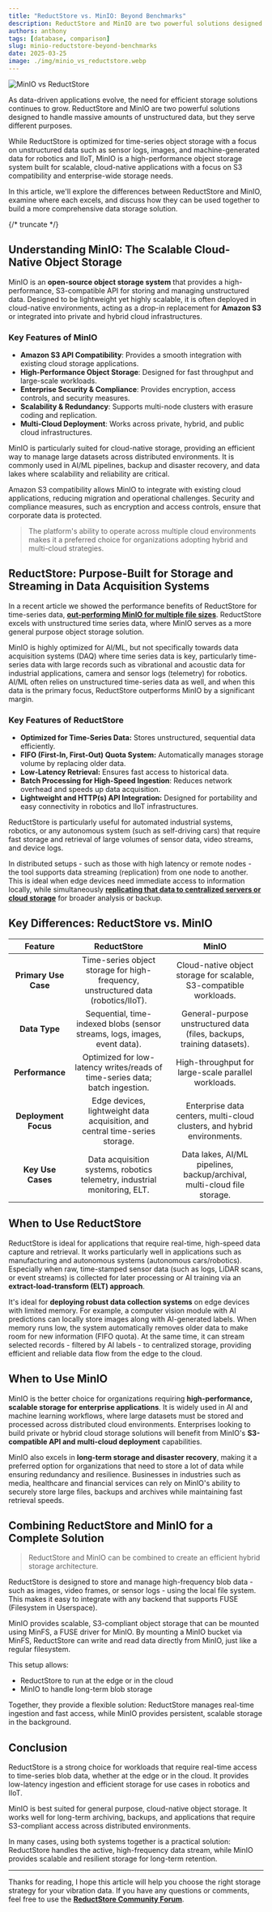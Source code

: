 ```yaml
---
title: "ReductStore vs. MinIO: Beyond Benchmarks"
description: ReductStore and MinIO are two powerful solutions designed to handle massive amounts of unstructured data, but they serve different purposes. In this article, we'll explore the differences between ReductStore and MinIO, examine where each excels, and discuss how they can be used together to build a more comprehensive data storage solution.
authors: anthony
tags: [database, comparison]
slug: minio-reductstore-beyond-benchmarks
date: 2025-03-25
image: ./img/minio_vs_reductstore.webp
---
```


![MinIO vs ReductStore](./img/minio_vs_reductstore.webp)

As data-driven applications evolve, the need for efficient storage solutions continues to grow. ReductStore and MinIO are two powerful solutions designed to handle massive amounts of unstructured data, but they serve different purposes.

While ReductStore is optimized for time-series object storage with a focus on unstructured data such as sensor logs, images, and machine-generated data for robotics and IIoT, MinIO is a high-performance object storage system built for scalable, cloud-native applications with a focus on S3 compatibility and enterprise-wide storage needs.

In this article, we'll explore the differences between ReductStore and MinIO, examine where each excels, and discuss how they can be used together to build a more comprehensive data storage solution.

{/* truncate */}

## Understanding MinIO: The Scalable Cloud-Native Object Storage

MinIO is an **open-source object storage system** that provides a high-performance, S3-compatible API for storing and managing unstructured data. Designed to be lightweight yet highly scalable, it is often deployed in cloud-native environments, acting as a drop-in replacement for **Amazon S3** or integrated into private and hybrid cloud infrastructures.

### Key Features of MinIO

- **Amazon S3 API Compatibility**: Provides a smooth integration with existing cloud storage applications.
- **High-Performance Object Storage**: Designed for fast throughput and large-scale workloads.
- **Enterprise Security & Compliance**: Provides encryption, access controls, and security measures.
- **Scalability & Redundancy**: Supports multi-node clusters with erasure coding and replication.
- **Multi-Cloud Deployment**: Works across private, hybrid, and public cloud infrastructures.

MinIO is particularly suited for cloud-native storage, providing an efficient way to manage large datasets across distributed environments. It is commonly used in AI/ML pipelines, backup and disaster recovery, and data lakes where scalability and reliability are critical.

Amazon S3 compatibility allows MinIO to integrate with existing cloud applications, reducing migration and operational challenges. Security and compliance measures, such as encryption and access controls, ensure that corporate data is protected.

> The platform's ability to operate across multiple cloud environments makes it a preferred choice for organizations adopting hybrid and multi-cloud strategies.

## ReductStore: Purpose-Built for Storage and Streaming in Data Acquisition Systems

In a recent article we showed the performance benefits of ReductStore for time-series data, [**out-performing MinIO for multiple file sizes**](/blog/comparisons/computer-vision/iot/performance-comparison-reductstore-vs-minio). ReductStore excels with unstructured time series data, where MinIO serves as a more general purpose object storage solution.

MinIO is highly optimized for AI/ML, but not specifically towards data acquisition systems (DAQ) where time series data is key, particularly time-series data with large records such as vibrational and acoustic data for industrial applications, camera and sensor logs (telemetry) for robotics. AI/ML often relies on unstructured time-series data as well, and when this data is the primary focus, ReductStore outperforms MinIO by a significant margin.

### Key Features of ReductStore

- **Optimized for Time-Series Data:** Stores unstructured, sequential data efficiently.
- **FIFO (First-In, First-Out) Quota System:** Automatically manages storage volume by replacing older data.
- **Low-Latency Retrieval:** Ensures fast access to historical data.
- **Batch Processing for High-Speed Ingestion**: Reduces network overhead and speeds up data acquisition.
- **Lightweight and HTTP(s) API Integration:** Designed for portability and easy connectivity in robotics and IIoT infrastructures.

ReductStore is particularly useful for automated industrial systems, robotics, or any autonomous system (such as self-driving cars) that require fast storage and retrieval of large volumes of sensor data, video streams, and device logs.

In distributed setups - such as those with high latency or remote nodes - the tool supports data streaming (replication) from one node to another. This is ideal when edge devices need immediate access to information locally, while simultaneously [**replicating that data to centralized servers or cloud storage**](/solutions/cloud) for broader analysis or backup.

## Key Differences: ReductStore vs. MinIO

|     **Feature**      |                                  **ReductStore**                                  |                                **MinIO**                                |
| :------------------: | :-------------------------------------------------------------------------------: | :---------------------------------------------------------------------: |
| **Primary Use Case** | Time-series object storage for high-frequency, unstructured data (robotics/IIoT). |   Cloud-native object storage for scalable, S3-compatible workloads.    |
|    **Data Type**     |    Sequential, time-indexed blobs (sensor streams, logs, images, event data).     | General-purpose unstructured data (files, backups, training datasets).  |
|   **Performance**    |   Optimized for low-latency writes/reads of time-series data; batch ingestion.    |           High-throughput for large-scale parallel workloads.           |
| **Deployment Focus** |   Edge devices, lightweight data acquisition, and central time-series storage.    | Enterprise data centers, multi-cloud clusters, and hybrid environments. |
|  **Key Use Cases**   |     Data acquisition systems, robotics telemetry, industrial monitoring, ELT.     | Data lakes, AI/ML pipelines, backup/archival, multi-cloud file storage. |

## When to Use ReductStore

ReductStore is ideal for applications that require real-time, high-speed data capture and retrieval. It works particularly well in applications such as manufacturing and autonomous systems (autonomous cars/robotics). Especially when raw, time-stamped sensor data (such as logs, LiDAR scans, or event streams) is collected for later processing or AI training via an **extract-load-transform (ELT) approach**.

It's ideal for **deploying robust data collection systems** on edge devices with limited memory. For example, a computer vision module with AI predictions can locally store images along with AI-generated labels. When memory runs low, the system automatically removes older data to make room for new information (FIFO quota). At the same time, it can stream selected records - filtered by AI labels - to centralized storage, providing efficient and reliable data flow from the edge to the cloud.

## When to Use MinIO

MinIO is the better choice for organizations requiring **high-performance, scalable storage for enterprise applications**. It is widely used in AI and machine learning workflows, where large datasets must be stored and processed across distributed cloud environments. Enterprises looking to build private or hybrid cloud storage solutions will benefit from MinIO's **S3-compatible API and multi-cloud deployment** capabilities.

MinIO also excels in **long-term storage and disaster recovery**, making it a preferred option for organizations that need to store a lot of data while ensuring redundancy and resilience. Businesses in industries such as media, healthcare and financial services can rely on MinIO's ability to securely store large files, backups and archives while maintaining fast retrieval speeds.

## Combining ReductStore and MinIO for a Complete Solution

> ReductStore and MinIO can be combined to create an efficient hybrid storage architecture.

ReductStore is designed to store and manage high-frequency blob data - such as images, video frames, or sensor logs - using the local file system. This makes it easy to integrate with any backend that supports FUSE (Filesystem in Userspace).

MinIO provides scalable, S3-compliant object storage that can be mounted using MinFS, a FUSE driver for MinIO. By mounting a MinIO bucket via MinFS, ReductStore can write and read data directly from MinIO, just like a regular filesystem.

This setup allows:

- ReductStore to run at the edge or in the cloud
- MinIO to handle long-term blob storage

Together, they provide a flexible solution: ReductStore manages real-time ingestion and fast access, while MinIO provides persistent, scalable storage in the background.

## Conclusion

ReductStore is a strong choice for workloads that require real-time access to time-series blob data, whether at the edge or in the cloud. It provides low-latency ingestion and efficient storage for use cases in robotics and IIoT.

MinIO is best suited for general purpose, cloud-native object storage. It works well for long-term archiving, backups, and applications that require S3-compliant access across distributed environments.

In many cases, using both systems together is a practical solution: ReductStore handles the active, high-frequency data stream, while MinIO provides scalable and resilient storage for long-term retention.

---

Thanks for reading, I hope this article will help you choose the right storage strategy for your vibration data.
If you have any questions or comments, feel free to use the [**ReductStore Community Forum**](https://community.reduct.store/signup).
